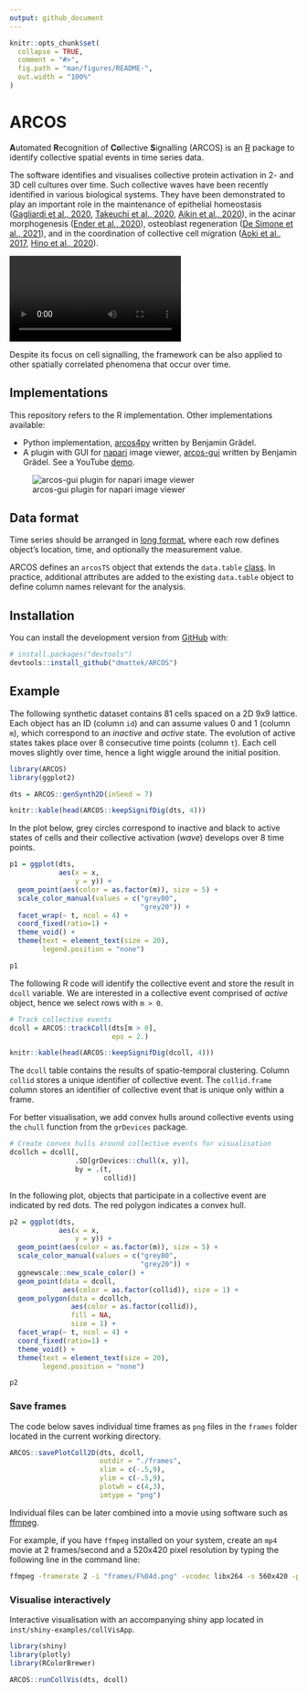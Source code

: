 ```yaml
---
output: github_document
---
```


<!-- README.md is generated from README.Rmd. Please edit that file -->

```r
knitr::opts_chunk$set(
  collapse = TRUE,
  comment = "#>",
  fig.path = "man/figures/README-",
  out.width = "100%"
)
```

# ARCOS

<!-- badges: start -->
<!-- badges: end -->

**A**utomated **R**ecognition of **Co**llective **S**ignalling (ARCOS) is an [R](https://www.r-project.org) package to identify collective spatial events in time series data.

The software identifies and visualises collective protein activation in 2- and 3D cell cultures over time. Such collective waves have been recently identified in various biological systems. They have been demonstrated to play an important role in the maintenance of epithelial homeostasis ([Gagliardi et al., 2020](https://doi.org/10.1016/j.devcel.2021.05.007), [Takeuchi et al., 2020](https://doi.org/10.1016/j.cub.2019.11.089), [Aikin et al., 2020](https://doi.org/10.7554/eLife.60541)), in the acinar morphogenesis ([Ender et al., 2020](https://doi.org/10.1101/2020.11.20.387167)), osteoblast regeneration ([De Simone et al., 2021](https://doi.org/10.1038/s41586-020-03085-8)), and in the coordination of collective cell migration ([Aoki et al., 2017](https://doi.org/10.1016/j.devcel.2017.10.016), [Hino et al., 2020](https://doi.org/10.1016/j.devcel.2020.05.011)).

![](https://user-images.githubusercontent.com/25979488/123080758-8d053180-d41d-11eb-9d05-b17786091696.mp4)

Despite its focus on cell signalling, the framework can be also applied to other spatially correlated phenomena that occur over time.

## Implementations

This repository refers to the R implementation. Other implementations available:

- Python implementation, [arcos4py](https://github.com/bgraedel/arcos4py) written by Benjamin Grädel.
- A plugin with GUI for [napari](https://napari.org) image viewer, [arcos-gui](https://github.com/bgraedel/arcos-gui) written by Benjamin Grädel. See a YouTube [demo](https://www.youtube.com/watch?v=hG_z_BFcAiQ).

![arcos-gui plugin for napari image viewer](man/figures/README-napari-gui-3D.png)

## Data format

Time series should be arranged in [long format](https://en.wikipedia.org/wiki/Wide_and_narrow_data#Narrow), where each row defines object's location, time, and optionally the measurement value.

ARCOS defines an `arcosTS` object that extends the `data.table` [class](https://cran.r-project.org/web/packages/data.table/). In practice, additional attributes are added to the existing `data.table` object to define column names relevant for the analysis.

## Installation

You can install the development version from [GitHub](https://github.com/dmattek/ARCOS) with:

``` r
# install.packages("devtools")
devtools::install_github("dmattek/ARCOS")
```

## Example

The following synthetic dataset contains 81 cells spaced on a 2D 9x9 lattice. Each object has an ID (column `id`) and can assume values 0 and 1 (column `m`), which correspond to an *inactive* and *active* state. The evolution of active states takes place over 8 consecutive time points (column `t`). Each cell moves slightly over time, hence a light wiggle around the initial position.

```r
library(ARCOS)
library(ggplot2)

dts = ARCOS::genSynth2D(inSeed = 7)
```

```r
knitr::kable(head(ARCOS::keepSignifDig(dts, 4)))
```

In the plot below, grey circles correspond to inactive and black to active states of cells and their collective activation (*wave*) develops over 8 time points.

```r
p1 = ggplot(dts,
            aes(x = x,
                y = y)) +
  geom_point(aes(color = as.factor(m)), size = 5) +
  scale_color_manual(values = c("grey80",
                                "grey20")) +
  facet_wrap(~ t, ncol = 4) +
  coord_fixed(ratio=1) +
  theme_void() +
  theme(text = element_text(size = 20),
        legend.position = "none")

p1
```

The following R code will identify the collective event and store the result in `dcoll` variable. We are interested in a collective event comprised of *active* object, hence we select rows with `m > 0`.

```r
# Track collective events
dcoll = ARCOS::trackColl(dts[m > 0], 
                         eps = 2.)
```

```r
knitr::kable(head(ARCOS::keepSignifDig(dcoll, 4)))
```

The `dcoll` table contains the results of spatio-temporal clustering. Column `collid` stores a unique identifier of collective event. The `collid.frame` column stores an identifier of collective event that is unique only within a frame.

For better visualisation, we add convex hulls around collective events using the `chull` function from the `grDevices` package.

```r
# Create convex hulls around collective events for visualisation
dcollch = dcoll[,
                .SD[grDevices::chull(x, y)],
                by = .(t,
                       collid)]
```

In the following plot, objects that participate in a collective event are indicated by red dots. The red polygon indicates a convex hull.

```r
p2 = ggplot(dts,
            aes(x = x,
                y = y)) +
  geom_point(aes(color = as.factor(m)), size = 5) +
  scale_color_manual(values = c("grey80",
                                "grey20")) +
  ggnewscale::new_scale_color() +
  geom_point(data = dcoll,
             aes(color = as.factor(collid)), size = 1) +
  geom_polygon(data = dcollch,
               aes(color = as.factor(collid)),
               fill = NA, 
               size = 1) +
  facet_wrap(~ t, ncol = 4) +
  coord_fixed(ratio=1) +
  theme_void() +
  theme(text = element_text(size = 20),
        legend.position = "none")

p2
```

### Save frames

The code below saves individual time frames as `png` files in the `frames` folder located in the current working directory.

```r
ARCOS::savePlotColl2D(dts, dcoll, 
                      outdir = "./frames",
                      xlim = c(-.5,9),
                      ylim = c(-.5,9),
                      plotwh = c(4,3),
                      imtype = "png")
```

Individual files can be later combined into a movie using software such as [ffmpeg](http://ffmpeg.org). 

For example, if you have `ffmpeg` installed on your system, create an `mp4` movie at 2 frames/second and a 520x420 pixel resolution by typing the following line in the command line:

```bash
ffmpeg -framerate 2 -i "frames/F%04d.png" -vcodec libx264 -s 560x420 -pix_fmt yuv420p frames-all.mp4
```


### Visualise interactively

Interactive visualisation with an accompanying shiny app located in `inst/shiny-examples/collVisApp`.

```r
library(shiny)
library(plotly)
library(RColorBrewer)

ARCOS::runCollVis(dts, dcoll)
```
